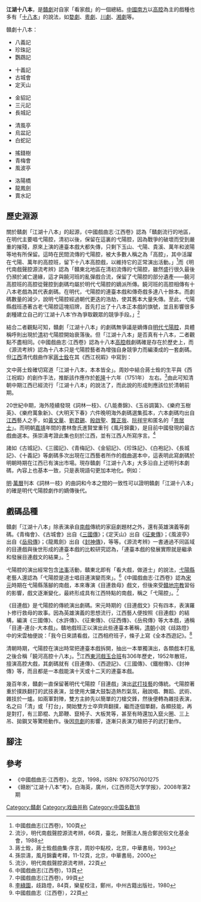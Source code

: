 '''江湖十八本'''，是[[贛劇|贛劇]]对自家「看家戲」的一個總結。[[中國|中國]][[南方|南方]]以[[高腔|高腔]]為主的戲種也多有「[[江湖十八本|十八本]]」的說法，如[[婺劇|婺劇]]、[[粵劇|粵劇]]、[[川劇|川劇]]、[[湘劇|湘劇]]等。

贛劇十八本：

{{Col-begin}}
{{Col-6}}
*八義記
*珍珠記
*鸚鵡記
{{Col-6}}
*十義記
*古城會
*定天山
{{Col-6}}
*金貂記
*三元記
*長城記
{{Col-6}}
*清風亭
*烏盆記
*白蛇記
{{Col-6}}
*搖錢樹
*青梅會
*風波亭
{{Col-6}}
*洛陽橋
*龍鳳劍
*賣水記
{{Col-end}}

==歷史淵源==

關於贛劇「江湖十八本」的起源，《中國戲曲志·江西卷》認為「贛劇流行的地區，在明代主要唱弋陽腔，清初以後，保留在這裏的弋陽腔，因為戰爭的破壞而受到嚴重的摧殘，原來上演的連臺本戲大都失傳，只剩下玉山、弋陽、貴溪、萬年和波陽等地有所保留。這時在民間流傳的弋陽腔，被大多數人稱之為「高腔」，其中活躍在弋陽、萬年的高腔班，留下十八本高腔戲，以維持它的正常演出活動。」<ref>中國戲曲志(江西卷)，100頁</ref>而《明代南戲聲腔源流考辨》認為「贛東北地區在清初流傳的弋陽腔，雖然盛行很久最後仍瀕於滅亡邊緣，這才與饒河班的亂彈戲合流，保留了弋陽腔的部分遺產——饒河高腔班的高腔從聲腔到劇碼均屬於明代弋陽腔的嫡派所傳。饒河班的高腔相傳有十八本老戲為其代表劇碼。在明代，弋陽腔的連臺本戲和傳奇戲多達八十餘本。而劇碼數量的減少，說明弋陽腔經過朝代更迭的浩劫，使其舊本大量失傳。至此，弋陽縣戲班憑著古老弋陽腔這塊招牌，首先打出了十八本正本戲的旗號，並且影響很多劇種建立自己的‘江湖十八本’作為爭取觀眾的競爭手段。」<ref>流沙，明代南戲聲腔源流考辨，66頁，臺北，財團法人施合鄭民俗文化基金會，1988</ref>

結合二者觀點可知，贛劇「江湖十八本」的劇碼無爭議是嫡傳自[[明代|明代]][[弋陽腔|弋陽腔]]，具體稱呼則出現於[[清|清]]初弋陽腔開始衰落後。但「江湖十八本」是否真有十八本，二者觀點不盡相同。《中國戲曲志·江西卷》認為十八本[[高腔|高腔]]戲劇碼確是存在於歷史上，而《源流考辨》認為十八本只是弋陽腔藝者為增強自身競爭力而編湊成的一套劇碼。但[[江西|江西]]清代戲曲作家[[蔣士銓|蔣士銓]]在其《西江祝嘏》中寫到：

{{Quotation|(雜小帽布袍上) 演就掌中舞，操成壁上軍。酬神渾慣見，祝壽大新聞。來此是學宮了，不免進去。(見介) 班頭叩頭。(末) 你們叫什麼班? (雜) 敝班就做糊品班。(末) 怎講? (雜) 小的夥計三個，兩個掌線，一個打傢夥。三張口湊成一個品字，生意冷淡，只要糊得三張口就好。故此叫做糊品班。(末) 欠通，欠通。你們是什麼腔? 會幾本什麼戲? (雜) 昆腔、漢腔、弋陽、亂彈、廣東摸魚歌、山東姑娘腔、山西卷戲、河南鑼戲、連福建的鳥腔都會唱，江湖十八本，本本皆全。<ref>蔣士銓，西江祝嘏，763頁，周妙中點校，北京，中華書局，1993</ref>}}

文中蔣士銓確切寫道「江湖十八本，本本皆全」。周妙中結合蔣士銓的生平與《西江祝嘏》的創作手法，推斷該作應作於[[乾隆|乾隆]]十六年（1751年） 左右。<ref>蔣士銓，蔣士銓戲曲集·序言，周妙中點校，北京，中華書局，1993</ref>由此可知清朝中期江西已經流行「江湖十八本」的說法了，而此說的形成則應該位於清朝前期。

20世紀中期，海外陸續發現《詞林一枝》、《八能奏錦》、《玉谷調簧》、《樂府玉樹英》、《樂府萬象新》、《大明天下春》六件晚明海外劇碼選集孤本，六本劇碼均出自[[江西|江西]]藝人之手，如[[黃文華|黃文華]]、[[劉君錫|劉君錫]]、[[殷啟聖|殷啟聖]]、[[龔正我|龔正我]]、[[阮祥宇|阮祥宇]]和匿名的「[[景居士|景居士]]」。而明朝[[嘉靖|嘉靖]]年間的書林詹氏進賢堂重刊《風月錦囊》，是目前中國發現的最古戲曲選本。孫崇濤考證此集也刻於江西，並有江西人所寫序言。<ref>孫崇濤，風月錦囊考釋，11-12頁，北京，中華書局，2000</ref>

諸如《古城記》、《三國記》、《青梅記》、《金貂記》、《珍珠記》、《白袍記》、《長城記》、《十義記》等劇碼多次出現在江西藝者所作的戲曲選本中，這表明此寫劇碼於明朝時期在江西已有演出市場。現存贛劇「江湖十八本」大多沿自上述明刊本劇碼，內容上也基本一致，只是表現語句更加本地化。例如：

{{Quotation|《'''新水令'''》：想真容，'''未寫淚先流'''，'''要相逢不能夠'''。'''淚眼描來易'''，'''愁容'''寫出難。'''全憑著這'''枝'''筆'''，'''描不成畫不就'''，'''萬般愁'''。'''親喪荒丘'''。'''要相逢'''，'''則除非是魂夢'''中'''有'''。<ref>王秋桂，善本戲曲叢刊(第一輯) ，119頁，臺北，臺灣學生書局，1983</ref>}}

{{Quotation|《'''三仙橋'''》：提筆'''未寫淚先流'''，'''要相逢不能'''得'''夠'''。正是'''淚眼描來易'''，'''愁容'''想斷腸。畫真容'''全憑著這'''一管'''筆'''，'''描不成畫不就'''，'''萬般愁'''。伯喈夫，自你去後，陳留饑荒三載，你那爹娘雙雙餓殞，你那裏知也未知，曉也未曉，夫哇，那知道'''親喪'''在'''荒丘'''。'''要相逢'''，在那裏'''則除非是魂夢'''所'''有'''。<ref>琵琶記曲譜( 贛劇青陽腔)，22-23頁，南昌，江西省贛劇院編，1961</ref>}}

[[明|明]]·[[萬曆|萬曆]]刊本《詞林一枝》的曲詞和今本之間的一致性可以證明贛劇「江湖十八本」的確是明代弋陽腔劇作的嫡傳後代。

==戲碼品種==

贛劇「江湖十八本」除表演承自[[南戲|南戲]]傳統的家庭劇題材之外，還有英雄演義等劇碼。《青梅會》、《古城會》出自《[[三國傳|三國傳]]》；《定天山》出自《[[征東傳|征東傳]]》；《風波亭》出自《[[岳飛傳|岳飛傳]]》；《龍鳳劍》出自《[[封神傳|封神傳]]》，等等。《源流考辨》一書通過不同區域的目連戲與後世形成的連臺本戲的比較研究認為，「連臺本戲的發展實際就是繼承和發展目連戲文的結果」。<ref>流沙，明代南戲聲腔源流考辨，22頁</ref>

弋陽腔的演出經常包含[[法事|法事]]活動，贛東北即有「看大戲，做道士」的說法，[[弋陽縣|弋陽縣]]老藝人還認為「弋陽腔是道士唱目連演變而來」。<ref>中國戲曲志(江西卷)，13頁</ref>《中國戲曲志·江西卷》認為[[宋|宋]][[元|元]]時期在弋陽縣落腳的南戲，本來專演《目連救母》戲文，但後來受[[:category:江西宗教|贛地宗教]]習俗的影響，戲文逐漸變化，最終形成具有江西特點的南戲，稱之「弋陽腔」。<ref>中國戲曲志(江西卷)，99頁</ref>

《目連戲》是弋陽腔的傳統演出劇碼。宋元時期的《目連戲文》只有四本，表演羅卜修行救母的故事。因為英雄演義的思想流行，江西藝人便按照《目連戲》的結構，編演《三國傳》、《水許傳》、《征東傳》、《征西傳》、《岳飛傳》等大本戲，通稱「目連-連台-大本戲」。贛地戲班正以演出此些連臺本著稱，[[清朝|清朝]]小說《歧路燈》中的宋雲柚便說：「我今日來請看戲，江西相府班子，條子上寫《全本西遊記》。<ref>[[李綠園|李綠園]]，歧路燈，84頁，欒星校注，鄭州，中州古籍出版社，1980</ref>

清朝時期，弋陽腔在演出時常把連臺本戲拆開，抽出一本單獨演出，各類戲本打亂之後合稱「饒河高腔十八本」。<ref>中國戲曲志（江西卷），22頁</ref>江西[[東河戲玉合班|東河戲玉合班]]有306年歷史，1952年散班，擅演高腔大戲，其劇碼就有《目連傳》、《西遊記》、《三國傳》、《鐵樹傳》、《封神傳》等，而且都是一本戲能演十天或十二天的連臺本戲。

幾百年來，贛劇一直保留著明代弋陽腔「目連戲」演出[[武術|武打技藝]]的傳統。弋陽腔著重於撲跌翻打的武技表演，並使用大鑼大鼓製造熱烈氣氛，融說唱、舞蹈、武術、雜技於一爐。如兩軍對陣，雙方主帥先以簡單的刀槍交鋒，然後便轉為雜技表演，名之曰「清」或「打台」，開始雙方士卒齊齊翻撲，繼而逐個單翻，各顯技能，再是對打，有三節棍、九節鞭、竄椅子、大板凳等，甚至有時還加入竄火圈、三上吊、拋鋼叉等驚險動作。後因[[京劇|京劇]]的影響，逐漸只表演刀槍把子的武打動作。

==腳注==

<div class="references-small">
<references />
</div>

==參考==
*《中國戲曲志·江西卷》，北京，1998，ISBN: 9787507601275
*《赣剧“江湖十八本”考》，白海英，廣州，《江西师范大学学报》，2008年第2期

[[Category:贛劇|Category:贛劇]]
[[Category:戏曲并称|Category:戏曲并称]]
[[Category:中国名数18|Category:中国名数18]]